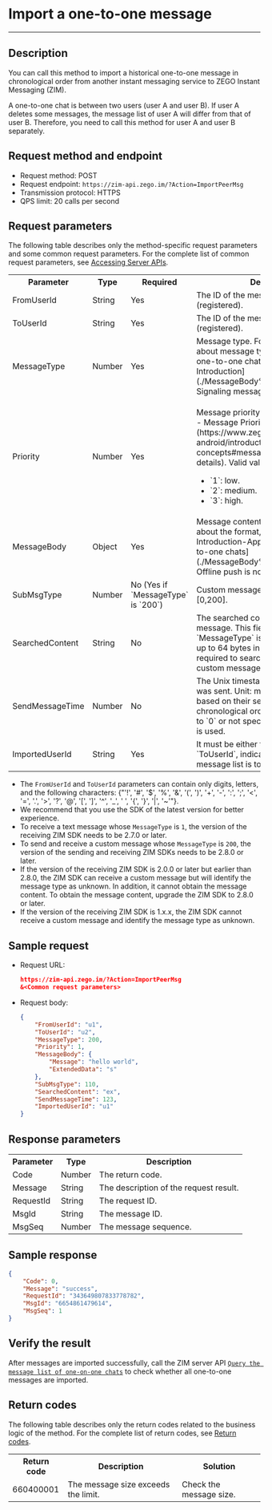 # Import a one-to-one message

- - -

## Description

You can call this method to import a historical one-to-one message in chronological order from another instant messaging service to ZEGO Instant Messaging (ZIM).

A one-to-one chat is between two users (user A and user B). If user A deletes some messages, the message list of user A will differ from that of user B. Therefore, you need to call this method for user A and user B separately.

## Request method and endpoint

- Request method: POST
- Request endpoint: `https://zim-api.zego.im/?Action=ImportPeerMsg`
- Transmission protocol: HTTPS
- QPS limit: 20 calls per second

## Request parameters

The following table describes only the method-specific request parameters and some common request parameters. For the complete list of common request parameters, see [Accessing Server APIs](../Accessing%20Server%20APIs.mdx#common-parameters).

<table>
<tbody><tr>
<th>Parameter</th>
<th>Type</th>
<th>Required</th>
<th>Description</th>
</tr>
<tr>
<td>FromUserId</td>
<td>String</td>
<td>Yes</td>
<td>The ID of the message sender (registered). </td>
</tr>
<tr>
<td>ToUserId</td>
<td>String</td>
<td>Yes</td>
<td>The ID of the message recipient (registered). </td>
</tr>
<tr>
<td>MessageType</td>
<td>Number</td>
<td>Yes</td>
<td>Message type. For more information about message types applicable to a one-to-one chat, see [MessageBody Introduction](./MessageBody%20Introduction.mdx). Signaling messages are not supported. </td>
</tr>
<tr>
<td>Priority</td>
<td>Number</td>
<td>Yes</td>
<td><p>Message priority (read [Basic Concepts - Message Priority](https://www.zegocloud.com/docs/zim-android/introduction/basic-concepts#message-priority) for details). Valid values:</p><ul><li>`1`: low. </li><li>`2`: medium. </li><li>`3`: high. </li></ul></td>
</tr>
<tr>
<td>MessageBody</td>
<td>Object</td>
<td>Yes</td>
<td>Message content. For more information about the format, see [MessageBody Introduction-Applicable types of one-to-one chats](./MessageBody%20Introduction.mdx). Offline push is not supported. </td>
</tr>
<tr>
<td>SubMsgType</td>
<td>Number</td>
<td>No (Yes if `MessageType` is `200`)</td>
<td>Custom message type. Value range: [0,200]. </td>
</tr>
<tr>
<td>SearchedContent</td>
<td>String</td>
<td>No</td>
<td>The searched content of the custom message. This field is required only if `MessageType` is `200` and can contain up to 64 bytes in length. This field is required to search for associated custom messages on the client. </td>
</tr>
<tr>
<td>SendMessageTime</td>
<td>Number</td>
<td>No</td>
<td>
The Unix timestamp when the message was sent. Unit: ms. Import messages based on their sending timestamps in chronological order.
- If the value is set to `0` or not specified, the current time is used.


</td>
</tr>
<tr>
<td>ImportedUserId</td>
<td>String</td>
<td>Yes</td>
<td>It must be either the `FromUserId` or the `ToUserId`, indicating the user whose message list is to be imported. </td>
</tr>
</tbody></table>


<Note title="Note">

- The `FromUserId` and `ToUserId` parameters can contain only digits, letters, and the following characters: {"'!', '#', '$', '%', '&', '(', ')', '+', '-', ':', ';', '<', '=', '.', '>', '?', '@', '[', ']', '^', '_', ' ', '{', '}', '|', '~'"}.
- We recommend that you use the SDK of the latest version for better experience.
- To receive a text message whose `MessageType` is `1`, the version of the receiving ZIM SDK needs to be 2.7.0 or later.
- To send and receive a custom message whose `MessageType` is `200`, the version of the sending and receiving ZIM SDKs needs to be 2.8.0 or later.
- If the version of the receiving ZIM SDK is 2.0.0 or later but earlier than 2.8.0, the ZIM SDK can receive a custom message but will identify the message type as unknown. In addition, it cannot obtain the message content. To obtain the message content, upgrade the ZIM SDK to 2.8.0 or later.
- If the version of the receiving ZIM SDK is 1.x.x, the ZIM SDK cannot receive a custom message and identify the message type as unknown.
</Note>


## Sample request

- Request URL:

    ```json
    https://zim-api.zego.im/?Action=ImportPeerMsg
    &<Common request parameters>
    ```

- Request body:

    ```json
    {
        "FromUserId": "u1",
        "ToUserId": "u2",
        "MessageType": 200,
        "Priority": 1,
        "MessageBody": {
            "Message": "hello world",
            "ExtendedData": "s"
        },
        "SubMsgType": 110,
        "SearchedContent": "ex",
        "SendMessageTime": 123,
        "ImportedUserId": "u1"
    }
    ```

## Response parameters

<table>

<tbody><tr data-row-level="1">
<th>Parameter</th>
<th>Type</th>
<th>Description</th>
</tr>
<tr data-row-level="2">
<td>Code</td>
<td>Number</td>
<td>
The return code.
</td>
</tr>
<tr data-row-level="3">
<td>Message</td>
<td>String</td>
<td>The description of the request result. </td>
</tr>
<tr data-row-level="4">
<td>RequestId</td>
<td>String</td>
<td>The request ID. </td>
</tr>
<tr data-row-level="5">
<td>MsgId</td>
<td>String</td>
<td>The message ID. </td>
</tr>
<tr data-row-level="6">
<td>MsgSeq</td>
<td>Number</td>
<td>The message sequence. </td>
</tr>
</tbody></table>


## Sample response

```json
{
    "Code": 0,
    "Message": "success",
    "RequestId": "343649807833778782",
    "MsgId": "6654861479614",
    "MsgSeq": 1
}
```

## Verify the result

After messages are imported successfully, call the ZIM server API [`Query the message list of one-on-one chats`](../Conversation/Query%20the%20message%20list%20of%20one-on-one%20chats.mdx) to check whether all one-to-one messages are imported.

## Return codes

The following table describes only the return codes related to the business logic of the method. For the complete list of return codes, see [Return codes](../Return%20codes.mdx).

<table>

<tbody><tr>
<th>Return code</th>
<th>Description</th>
<th>Solution</th>
</tr>
<tr>
<td>660400001</td>
<td>The message size exceeds the limit. </td>
<td>Check the message size. </td>
</tr>
</tbody></table>
